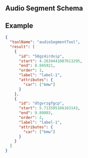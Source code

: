 
## Audio Segment Schema

<JsonSchemaTable schema={jsonschema} />

## Example

```json
{
  "toolName": "audioSegmentTool",
  "result": [
    {
      "id": "58gz4irdvip",
      "start": 4.2634441087613295,
      "end": 8.845921,
      "order": 1,
      "label": "label-1",
      "attributes": {
        "car": ["bmw"]
      }
    },
    {
      "id": "dtgvrzgfgcp",
      "start": 5.713595166163143,
      "end": 9.89003,
      "order": 2,
      "label": "label-1",
      "attributes": {
        "car": ["bmw"]
      }
    }
  ]
}
```
